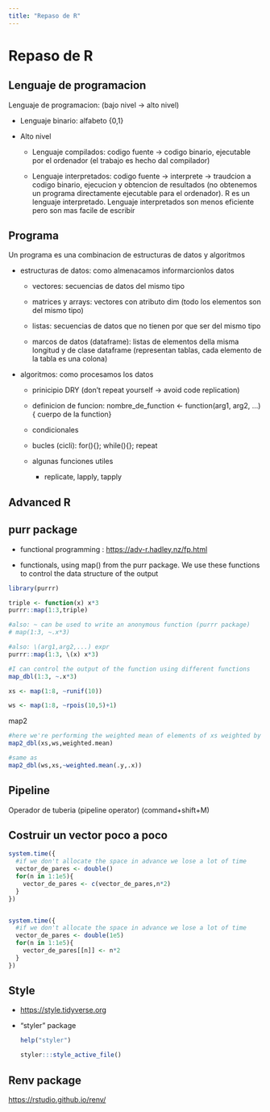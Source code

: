 ```yaml
---
title: "Repaso de R"
---
```


# Repaso de R

## Lenguaje de programacion

Lenguaje de programacion: (bajo nivel -\> alto nivel)

-   Lenguaje binario: alfabeto {0,1}

-   Alto nivel

    -   Lenguaje compilados: codigo fuente -\> codigo binario, ejecutable por el ordenador (el trabajo es hecho dal compilador)

    -   Lenguaje interpretados: codigo fuente -\> interprete -\> traudcion a codigo binario, ejecucion y obtencion de resultados (no obtenemos un programa directamente ejecutable para el ordenador). R es un lenguaje interpretado. Lenguaje interpretados son menos eficiente pero son mas facile de escribir

## Programa

Un programa es una combinacion de estructuras de datos y algoritmos

-   estructuras de datos: como almenacamos informarcionlos datos

    -   vectores: secuencias de datos del mismo tipo

    -   matrices y arrays: vectores con atributo dim (todo los elementos son del mismo tipo)

    -   listas: secuencias de datos que no tienen por que ser del mismo tipo

    -   marcos de datos (dataframe): listas de elementos della misma longitud y de clase dataframe (representan tablas, cada elemento de la tabla es una colona)

-   algoritmos: como procesamos los datos

    -   prinicipio DRY (don't repeat yourself -\> avoid code replication)

    -   definicion de funcion: nombre_de_function \<- function(arg1, arg2, ...){ cuerpo de la function}

    -   condicionales

    -   bucles (cicli): for(){}; while(){}; repeat

    -   algunas funciones utiles

        -   replicate, lapply, tapply

## Advanced R

## purr package

-   functional programming : <https://adv-r.hadley.nz/fp.html>

-   functionals, using map() from the purr package. We use these functions to control the data structure of the output

```r
library(purrr)

triple <- function(x) x*3 
purrr::map(1:3,triple)

#also: ~ can be used to write an anonymous function (purrr package) 
# map(1:3, ~.x*3)

#also: \(arg1,arg2,...) expr
purrr::map(1:3, \(x) x*3)

#I can control the output of the function using different functions
map_dbl(1:3, ~.x*3)

xs <- map(1:8, ~runif(10))

ws <- map(1:8, ~rpois(10,5)+1)
```

map2

```r
#here we're performing the weighted mean of elements of xs weighted by elements in ws
map2_dbl(xs,ws,weighted.mean)

#same as
map2_dbl(ws,xs,~weighted.mean(.y,.x))
```

## Pipeline

Operador de tuberia (pipeline operator) (command+shift+M)

## Costruir un vector poco a poco

```r
system.time({
  #if we don't allocate the space in advance we lose a lot of time
  vector_de_pares <- double() 
  for(n in 1:1e5){
    vector_de_pares <- c(vector_de_pares,n*2)
  }
})


system.time({
  #if we don't allocate the space in advance we lose a lot of time
  vector_de_pares <- double(1e5) 
  for(n in 1:1e5){
    vector_de_pares[[n]] <- n*2
  }
})
```

## Style

-   <https://style.tidyverse.org>

-   "styler" package

    ```r
    help("styler")

    styler:::style_active_file()
    ```

## Renv package

<https://rstudio.github.io/renv/>

